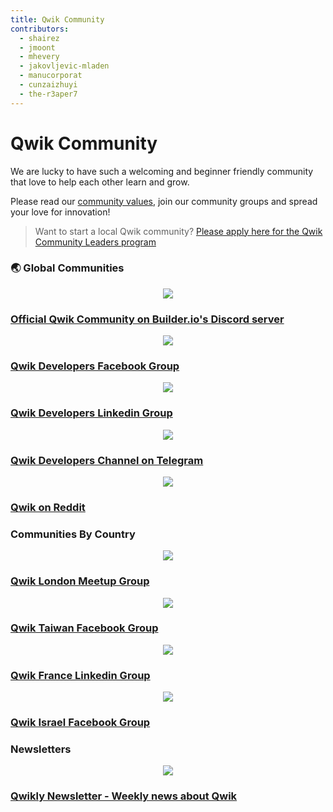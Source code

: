 ```yaml
---
title: Qwik Community
contributors:
  - shairez
  - jmoont
  - mhevery
  - jakovljevic-mladen
  - manucorporat
  - cunzaizhuyi
  - the-r3aper7
---
```


# Qwik Community

We are lucky to have such a welcoming and beginner friendly community
that love to help each other learn and grow.

Please read our [community values](/community/values), join our community groups
and spread your love for innovation!

> Want to start a local Qwik community?
> [Please apply here for the Qwik Community Leaders program](https://forms.gle/S1rxiKiVdhZqkk8RA)

### 🌏 Global Communities
<div class="card-grid">
  <a class="card card-center" href="https://qwik.builder.io/chat">
    <p class="icon" align="center"><img src="/ecosystem/discord.svg" width={84} /></p>
    <h3>Official Qwik Community on Builder.io's Discord server</h3>
  </a>
</div>

<div class="card-grid">
  <a class="card card-center" href="https://www.facebook.com/groups/qwikdevs">
    <p class="icon" align="center"><img src="/ecosystem/facebook.svg" width={56} /></p>
    <h3>Qwik Developers Facebook Group</h3>
  </a>
  <a class="card card-center" href="https://www.linkedin.com/groups/12677766/">
    <p class="icon" align="center"><img src="/ecosystem/linkedin.svg" width={56} /></p>
    <h3>Qwik Developers Linkedin Group</h3>
  </a>
  <a class="card card-center" href="https://t.me/qwikdevs">
    <p class="icon" align="center"><img src="/ecosystem/telegram.svg" width={56} /></p>
    <h3>Qwik Developers Channel on Telegram</h3>
  </a>
  <a class="card card-center" href="https://www.reddit.com/r/qwik/">
    <p class="icon" align="center"><img src="/ecosystem/reddit.svg" width={56} /></p>
    <h3>Qwik on Reddit</h3>
  </a>
</div>

### Communities By Country

<div class="card-grid">
  <a class="card card-center" href="https://www.meetup.com/qwik-london/">
    <p class="icon" align="center"><img src="/ecosystem/qwik-london.svg" width={56} /></p>
    <h3>Qwik London Meetup Group</h3>
  </a>
  <a class="card card-center" href="https://www.facebook.com/groups/836365297555873">
    <p class="icon" align="center"><img src="/ecosystem/qwik-taiwan.svg" width={56} /></p>
    <h3>Qwik Taiwan  Facebook Group</h3>
  </a>
  <a class="card card-center" href="https://www.linkedin.com/groups/14153723/">
    <p class="icon" align="center"><img src="/ecosystem/qwik-france.svg" width={56} /></p>
    <h3>Qwik France Linkedin Group</h3>
  </a>
  <a class="card card-center" href="https://www.facebook.com/groups/qwikisrael">
    <p class="icon" align="center"><img src="/ecosystem/qwik-israel.svg" width={56} /></p>
    <h3>Qwik Israel Facebook Group</h3>
  </a>
</div>

### Newsletters

<div class="card-grid">
  <a class="card card-center" href="https://qwiknewsletter.com">
    <p class="icon" align="center"><img src="/ecosystem/qwik-newsletter.svg" /></p>
    <h3>Qwikly Newsletter - Weekly news about Qwik</h3>
  </a>
</div>
